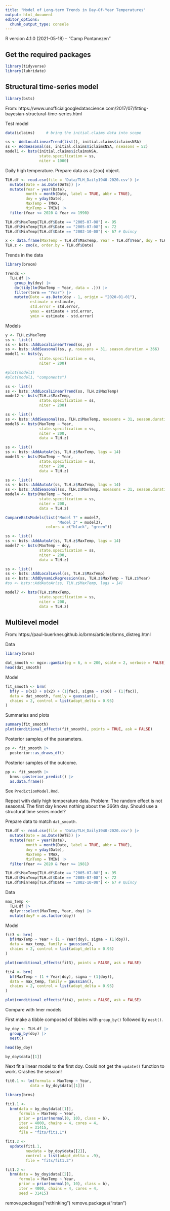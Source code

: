 ```yaml
---
title: "Model of Long-term Trends in Day-Of-Year Temperatures"
output: html_document
editor_options: 
  chunk_output_type: console
---
```


R version 4.1.0 (2021-05-18) -- "Camp Pontanezen"

## Get the required packages
```r
library(tidyverse)
library(lubridate)
```

## Structural time-series model
```r
library(bsts)
```

From: https://www.unofficialgoogledatascience.com/2017/07/fitting-bayesian-structural-time-series.html

Test model
```r
data(iclaims)     # bring the initial.claims data into scope

ss <- AddLocalLinearTrend(list(), initial.claims$iclaimsNSA)
ss <- AddSeasonal(ss, initial.claims$iclaimsNSA, nseasons = 52)
model1 <- bsts(initial.claims$iclaimsNSA,
               state.specification = ss,
               niter = 1000)
```

Daily high temperature. Prepare data as a {zoo} object.
```r
TLH.df <- read.csv(file = 'Data/TLH_Daily1940-2020.csv') |>
  mutate(Date = as.Date(DATE)) |>
  mutate(Year = year(Date), 
         month = month(Date, label = TRUE, abbr = TRUE),
         doy = yday(Date),
         MaxTemp = TMAX,
         MinTemp = TMIN) |>
  filter(Year <= 2020 & Year >= 1990)

TLH.df$MaxTemp[TLH.df$Date == "2005-07-08"] <- 95
TLH.df$MinTemp[TLH.df$Date == "2005-07-08"] <- 72
TLH.df$MinTemp[TLH.df$Date == "2002-10-08"] <- 67 # Quincy

x <- data.frame(MaxTemp = TLH.df$MaxTemp, Year = TLH.df$Year, doy = TLH.df$doy)
TLH.z <- zoo(x, order.by = TLH.df$Date)
```

Trends in the data
```r
library(broom)

Trends <- 
  TLH.df |> 
    group_by(doy) |>
    do(tidy(lm(MaxTemp ~ Year, data = .))) |>
    filter(term == "Year") |>
    mutate(Date = as.Date(doy - 1, origin = "2020-01-01"),
           estimate = estimate,
           std.error = std.error,
           ymax = estimate + std.error,
           ymin = estimate - std.error)
```

Models
```r
y <- TLH.z$MaxTemp
ss <- list()
ss <- bsts::AddLocalLinearTrend(ss, y)
ss <- bsts::AddSeasonal(ss, y, nseasons = 31, season.duration = 366)
model1 <- bsts(y,
               state.specification = ss,
               niter = 200)

#plot(model1)
#plot(model1, "components")

ss <- list()
ss <- bsts::AddLocalLinearTrend(ss, TLH.z$MaxTemp)
model2 <- bsts(TLH.z$MaxTemp,
               state.specification = ss,
               niter = 200)

ss <- list()
ss <- bsts::AddSeasonal(ss, TLH.z$MaxTemp, nseasons = 31, season.duration = 366)
model6 <- bsts(MaxTemp ~ Year,
               state.specification = ss,
               niter = 200,
               data = TLH.z)

ss <- list()
ss <- bsts::AddAutoAr(ss, TLH.z$MaxTemp, lags = 14)
model3 <- bsts(MaxTemp ~ Year,
               state.specification = ss,
               niter = 200,
               data = TLH.z)

ss <- list()
ss <- bsts::AddAutoAr(ss, TLH.z$MaxTemp, lags = 14)
ss <- bsts::AddSeasonal(ss, TLH.z$MaxTemp, nseasons = 31, season.duration = 366)
model4 <- bsts(MaxTemp ~ Year,
               state.specification = ss,
               niter = 200,
               data = TLH.z)

CompareBstsModels(list("Model 7" = model7,
                       "Model 3" = model3),
                  colors = c("black", "green"))
```

```r
ss <- list()
ss <- bsts::AddAutoAr(ss, TLH.z$MaxTemp, lags = 14)
model7 <- bsts(MaxTemp ~ doy, 
               state.specification = ss,
               niter = 200,
               data = TLH.z)

ss <- list()
ss <- bsts::AddLocalLevel(ss, TLH.z$MaxTemp)
ss <- bsts::AddDynamicRegression(ss, TLH.z$MaxTemp ~ TLH.z$Year)
#ss <- bsts::AddAutoAr(ss, TLH.z$MaxTemp, lags = 14)

model7 <- bsts(TLH.z$MaxTemp, 
               state.specification = ss,
               niter = 200,
               data = TLH.z)


```



## Multilevel model

From: https://paul-buerkner.github.io/brms/articles/brms_distreg.html

Data
```r
library(brms)

dat_smooth <- mgcv::gamSim(eg = 6, n = 200, scale = 2, verbose = FALSE)
head(dat_smooth)
```

Model
```r
fit_smooth <- brm(
  bf(y ~ s(x1) + s(x2) + (1|fac), sigma ~ s(x0) + (1|fac)),
  data = dat_smooth, family = gaussian(),
  chains = 2, control = list(adapt_delta = 0.95)
)
```

Summaries and plots
```r
summary(fit_smooth)
plot(conditional_effects(fit_smooth), points = TRUE, ask = FALSE)
```

Posterior samples of the parameters.
```r
ps <- fit_smooth |>
  posterior::as_draws_df()
```

Posterior samples of the outcome.
```r
pp <- fit_smooth |>
  brms::posterior_predict() |>
  as.data.frame()
```

See `PredictionModel.Rmd`.

Repeat with daily high temperature data. Problem: The random effect is not seasonal. The first day knows nothing about the 366th day. Should use a structural time series model?

Prepare data to match `dat_smooth`.
```r
TLH.df <- read.csv(file = 'Data/TLH_Daily1940-2020.csv') |>
  mutate(Date = as.Date(DATE)) |>
  mutate(Year = year(Date), 
         month = month(Date, label = TRUE, abbr = TRUE),
         doy = yday(Date),
         MaxTemp = TMAX,
         MinTemp = TMIN) |>
  filter(Year <= 2020 & Year >= 1981)

TLH.df$MaxTemp[TLH.df$Date == "2005-07-08"] <- 95
TLH.df$MinTemp[TLH.df$Date == "2005-07-08"] <- 72
TLH.df$MinTemp[TLH.df$Date == "2002-10-08"] <- 67 # Quincy
```

Data
```r
max_temp <- 
  TLH.df |>
  dplyr::select(MaxTemp, Year, doy) |>
  mutate(doyF = as.factor(doy))
```

Model
```r
fit3 <- brm(
  bf(MaxTemp ~ Year + (1 + Year|doy), sigma ~ (1|doy)),
  data = max_temp, family = gaussian(),
  chains = 2, control = list(adapt_delta = 0.95)
)

plot(conditional_effects(fit3), points = FALSE, ask = FALSE)

fit4 <- brm(
  bf(MaxTemp ~ (1 + Year|doy), sigma ~ (1|doy)),
  data = max_temp, family = gaussian(),
  chains = 2, control = list(adapt_delta = 0.95)
)

plot(conditional_effects(fit4), points = FALSE, ask = FALSE)
```

Compare with lmer models



First make a tibble composed of tibbles with `group_by()` followed by `nest()`.
```r
by_doy <- TLH.df |>
  group_by(doy) |>
  nest()

head(by_doy)

by_doy$data[[1]]
```

Next fit a linear model to the first doy. Could not get the `update()` function to work. Crashes the session!
```r
fit0.1 <- lm(formula = MaxTemp ~ Year, 
           data = by_doy$data[[1]])

library(brms)

fit1.1 <-
  brm(data = by_doy$data[[1]],
      formula = MaxTemp ~ Year,
      prior = prior(normal(0, 10), class = b),
      iter = 4000, chains = 4, cores = 4,
      seed = 31415,
      file = "fits/fit1.1")

fit1.2 <-
  update(fit1.1, 
         newdata = by_doy$data[[2]],
         control = list(adapt_delta = .9),
         file = "fits/fit1.2")

fit1.2 <-
  brm(data = by_doy$data[[2]],
      formula = MaxTemp ~ Year,
      prior = prior(normal(0, 10), class = b),
      iter = 4000, chains = 4, cores = 4,
      seed = 31415)
```

remove.packages("rethinking")
remove.packages("rstan")


